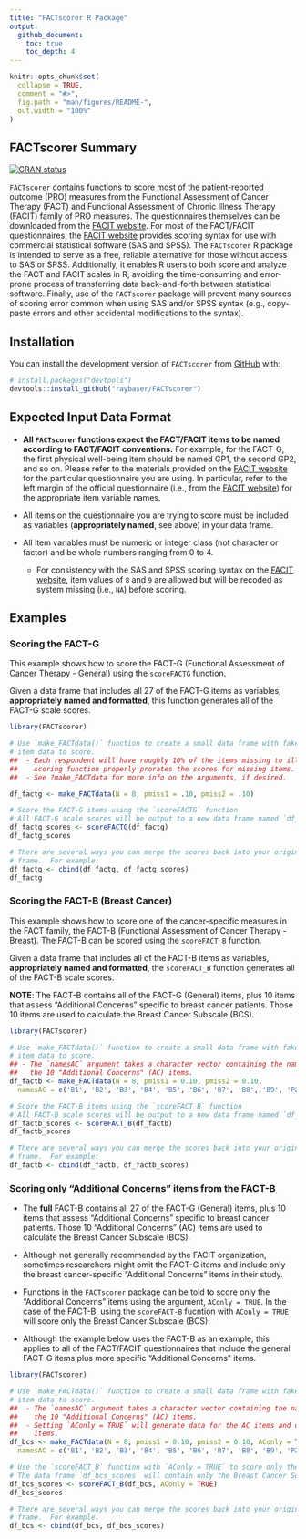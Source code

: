 ```yaml
---
title: "FACTscorer R Package"
output: 
  github_document:
    toc: true
    toc_depth: 4
---
```


<!-- README.md is generated from README.Rmd. Please edit that file -->

```r
knitr::opts_chunk$set(
  collapse = TRUE,
  comment = "#>",
  fig.path = "man/figures/README-",
  out.width = "100%"
)
```

## FACTscorer Summary

<!-- badges: start -->
[![CRAN status](https://www.r-pkg.org/badges/version/FACTscorer)](https://CRAN.R-project.org/package=FACTscorer)
<!-- badges: end -->

`FACTscorer` contains functions to score most of the patient-reported outcome
(PRO) measures from the Functional Assessment of Cancer Therapy (FACT) and
Functional Assessment of Chronic Illness Therapy (FACIT) family of PRO measures.
The questionnaires themselves can be downloaded from the [FACIT website](https://www.facit.org/).  For most of
the FACT/FACIT questionnaires, the [FACIT website](https://www.facit.org/) provides scoring syntax for use with
commercial statistical software (SAS and SPSS).  The `FACTscorer` R package is
intended to serve as a free, reliable alternative for those without access to
SAS or SPSS.  Additionally, it enables R users to both score and analyze the
FACT and FACIT scales in R, avoiding the time-consuming and error-prone process
of transferring data back-and-forth between statistical software. Finally, use
of the `FACTscorer` package will prevent many sources of scoring error common when
using SAS and/or SPSS syntax (e.g., copy-paste errors and other accidental
modifications to the syntax).

## Installation

You can install the development version of `FACTscorer` from [GitHub](https://github.com/) with:

``` r
# install.packages("devtools")
devtools::install_github("raybaser/FACTscorer")
```

## Expected Input Data Format

+ **All `FACTscorer` functions expect the FACT/FACIT items to be named according
to FACT/FACIT conventions.**  For example, for the FACT-G, the first physical
well-being item should be named GP1, the second GP2, and so on.  Please refer to
the materials provided on the [FACIT website](https://www.facit.org/) for the
particular questionnaire you are using.  In particular, refer to the left margin
of the official questionnaire (i.e., from the [FACIT website](https://www.facit.org/)) 
for the appropriate item variable names.  

+ All items on the questionnaire you are trying to score must be included as variables (**appropriately named**, see above) in your data frame.  

+ All item variables must be numeric or integer class (not character or factor) and be whole numbers ranging from 0 to 4.  

  + For consistency with the SAS and SPSS scoring syntax on the [FACIT website](https://www.facit.org/), item values of `8` and `9` are allowed but will be recoded as system missing (i.e., `NA`) before scoring.



## Examples  

### Scoring the FACT-G

This example shows how to score the FACT-G (Functional Assessment of Cancer Therapy - General) using the `scoreFACTG` function.

Given a data frame that includes all 27 of the FACT-G items as variables,
**appropriately named and formatted**, this function generates all of the FACT-G scale
scores.  


```r
library(FACTscorer)

# Use `make_FACTdata()` function to create a small data frame with fake FACT-G
# item data to score.  
##  - Each respondent will have roughly 10% of the items missing to illustrate the
##    scoring function properly prorates the scores for missing items.  
##  - See ?make_FACTdata for more info on the arguments, if desired.

df_factg <- make_FACTdata(N = 8, pmiss1 = .10, pmiss2 = .10)

# Score the FACT-G items using the `scoreFACTG` function
# All FACT-G scale scores will be output to a new data frame named `df_factg_scores`
df_factg_scores <- scoreFACTG(df_factg)
df_factg_scores

# There are several ways you can merge the scores back into your original data
# frame.  For example:
df_factg <- cbind(df_factg, df_factg_scores)
df_factg

```


### Scoring the FACT-B (Breast Cancer)


This example shows how to score one of the cancer-specific measures in the FACT family, the FACT-B (Functional Assessment of Cancer Therapy - Breast).  The FACT-B can be scored using the `scoreFACT_B` function.

Given a data frame that includes all of the FACT-B items as variables,
**appropriately named and formatted**, the `scoreFACT_B` function generates all of the FACT-B scale scores.  

**NOTE**:  The FACT-B contains all of the FACT-G (General) items, plus 10 items that assess "Additional Concerns" specific to breast cancer patients.  Those 10 items are used to calculate the Breast Cancer Subscale (BCS).  



```r
library(FACTscorer)

# Use `make_FACTdata()` function to create a small data frame with fake FACT-B
# item data to score.  
## - The `namesAC` argument takes a character vector containing the names of  
##   the 10 "Additional Concerns" (AC) items. 
df_factb <- make_FACTdata(N = 8, pmiss1 = 0.10, pmiss2 = 0.10,
  namesAC = c('B1', 'B2', 'B3', 'B4', 'B5', 'B6', 'B7', 'B8', 'B9', 'P2'))

# Score the FACT-B items using the `scoreFACT_B` function
# All FACT-B scale scores will be output to a new data frame named `df_factb_scores`
df_factb_scores <- scoreFACT_B(df_factb)
df_factb_scores

# There are several ways you can merge the scores back into your original data
# frame.  For example:
df_factb <- cbind(df_factb, df_factb_scores)

```



### Scoring only "Additional Concerns" items from the FACT-B

+  The **full** FACT-B contains all 27 of the FACT-G (General) items, plus 10
items that assess "Additional Concerns" specific to breast cancer patients. 
Those 10 "Additional Concerns" (AC) items are used to calculate the Breast
Cancer Subscale (BCS).  

+  Although not generally recommended by the FACIT organization, sometimes researchers might omit the FACT-G items and include only the breast cancer-specific "Additional Concerns" items in their study.   

+  Functions in the `FACTscorer` package can be told to score only the "Additional Concerns" items using the argument, `AConly = TRUE`.  In the case of the FACT-B, using the  `scoreFACT-B` fucntion with `AConly = TRUE` will score only the Breast Cancer Subscale (BCS).   

+  Although the example below uses the FACT-B as an example, this applies to all of the FACT/FACIT questionnaires that include the general FACT-G items plus more specific "Additional Concerns" items.   



```r
library(FACTscorer)

# Use `make_FACTdata()` function to create a small data frame with fake FACT-B
# item data to score.  
##  - The `namesAC` argument takes a character vector containing the names of  
##    the 10 "Additional Concerns" (AC) items.  
##  - Setting `AConly = TRUE` will generate data for the AC items and omit the FACT-G
##    items.  
df_bcs <- make_FACTdata(N = 8, pmiss1 = 0.10, pmiss2 = 0.10, AConly = TRUE,
  namesAC = c('B1', 'B2', 'B3', 'B4', 'B5', 'B6', 'B7', 'B8', 'B9', 'P2'))

# Use the `scoreFACT_B` function with `AConly = TRUE` to score only the "Additional Concerns" items.  
# The data frame `df_bcs_scores` will contain only the Breast Cancer Subscale (BCS) scores.
df_bcs_scores <- scoreFACT_B(df_bcs, AConly = TRUE)
df_bcs_scores

# There are several ways you can merge the scores back into your original data
# frame.  For example:
df_bcs <- cbind(df_bcs, df_bcs_scores)


```




